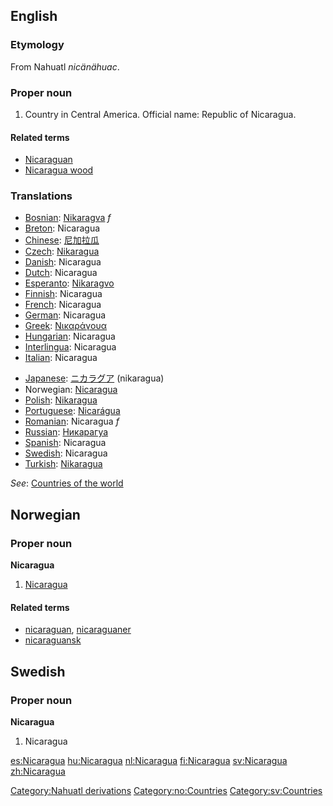 {{Wikipedia}}
==English==
===Etymology===
From Nahuatl ''nicänähuac''.

===Proper noun===
# Country in Central America. Official name: Republic of Nicaragua.

====Related terms====
*[[Nicaraguan]]
*[[Nicaragua wood]]

===Translations===
{{top}}
*[[Bosnian]]: [[Nikaragva]] ''f''
*[[Breton]]: Nicaragua
*[[Chinese]]: [[尼加拉瓜]]
*[[Czech]]: [[Nikaragua]]
*[[Danish]]: Nicaragua
*[[Dutch]]: Nicaragua
*[[Esperanto]]: [[Nikaragvo]]
*[[Finnish]]: Nicaragua
*[[French]]: Nicaragua
*[[German]]: Nicaragua
*[[Greek]]: [[Νικαράγουα]]
*[[Hungarian]]: Nicaragua
*[[Interlingua]]: Nicaragua
*[[Italian]]: Nicaragua
{{mid}}
*[[Japanese]]: [[ニカラグア]] (nikaragua)
*Norwegian: [[#Norwegian|Nicaragua]]
*[[Polish]]: [[Nikaragua]]
*[[Portuguese]]: [[Nicarágua]]
*[[Romanian]]: Nicaragua ''f''
*[[Russian]]: [[Никарагуа]]
*[[Spanish]]: Nicaragua
*[[Swedish]]: Nicaragua
*[[Turkish]]: [[Nikaragua]]
{{bottom}}

''See'': [[Countries of the world]]

[[Category:Nahuatl derivations]]

==Norwegian==
===Proper noun===
[[Category:no:Countries]]
'''Nicaragua'''
#[[#English|Nicaragua]]
====Related terms====
*[[nicaraguan]], [[nicaraguaner]]
*[[nicaraguansk]]

==Swedish==
===Proper noun===
'''Nicaragua'''
#Nicaragua

[[Category:sv:Countries]]

[[es:Nicaragua]]
[[hu:Nicaragua]]
[[nl:Nicaragua]]
[[fi:Nicaragua]]
[[sv:Nicaragua]]
[[zh:Nicaragua]]